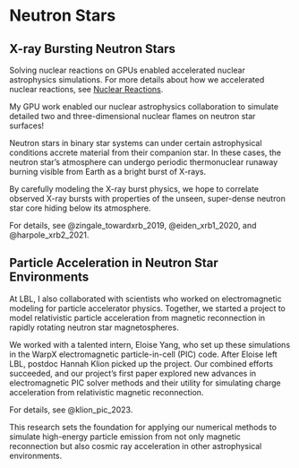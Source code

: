 # Neutron Stars

## X-ray Bursting Neutron Stars

Solving nuclear reactions on GPUs enabled accelerated nuclear astrophysics simulations.
For more details about how we accelerated nuclear reactions, see [Nuclear Reactions](nuclear_reactions.qmd).

My GPU work enabled our nuclear astrophysics collaboration to simulate detailed
two and three-dimensional nuclear flames on neutron star surfaces!

Neutron stars in binary star systems can under certain astrophysical conditions
accrete material from their companion star. In these cases, the neutron star's
atmosphere can undergo periodic thermonuclear runaway burning visible from
Earth as a bright burst of X-rays.

By carefully modeling the X-ray burst physics, we hope to correlate observed
X-ray bursts with properties of the unseen, super-dense neutron star core
hiding below its atmosphere.

For details, see @zingale_towardxrb_2019, @eiden_xrb1_2020, and @harpole_xrb2_2021.

## Particle Acceleration in Neutron Star Environments

At LBL, I also collaborated with scientists who worked on electromagnetic
modeling for particle accelerator physics. Together, we started a project to
model relativistic particle acceleration from magnetic reconnection in rapidly
rotating neutron star magnetospheres.

We worked with a talented intern, Eloise Yang, who set up these simulations in
the WarpX electromagnetic particle-in-cell (PIC) code. After Eloise left LBL,
postdoc Hannah Klion picked up the project. Our combined efforts succeeded,
and our project's first paper explored new advances in electromagnetic PIC
solver methods and their utility for simulating charge acceleration from
relativistic magnetic reconnection.

For details, see @klion_pic_2023.

This research sets the foundation for applying our numerical
methods to simulate high-energy particle emission from not only magnetic
reconnection but also cosmic ray acceleration in other astrophysical
environments.